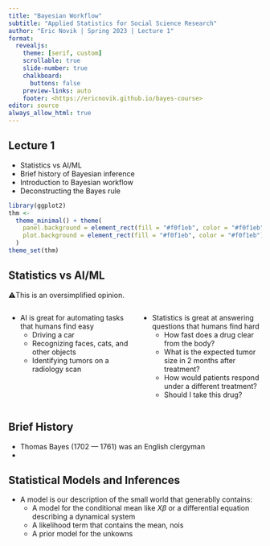 ```yaml
---
title: "Bayesian Workflow"
subtitle: "Applied Statistics for Social Science Research"
author: "Eric Novik | Spring 2023 | Lecture 1"
format:
  revealjs: 
    theme: [serif, custom]
    scrollable: true
    slide-number: true
    chalkboard: 
      buttons: false
    preview-links: auto
    footer: <https://ericnovik.github.io/bayes-course>
editor: source
always_allow_html: true
---
```


## Lecture 1

::: incremental
-   Statistics vs AI/ML
-   Brief history of Bayesian inference
-   Introduction to Bayesian workflow
-   Deconstructing the Bayes rule
:::

```r
library(ggplot2)
thm <-
  theme_minimal() + theme(
    panel.background = element_rect(fill = "#f0f1eb", color = "#f0f1eb"),
    plot.background = element_rect(fill = "#f0f1eb", color = "#f0f1eb")
  )
theme_set(thm)
```

## Statistics vs AI/ML {.smaller}

⚠️This is an oversimplified opinion.

::: columns
::: {.column width="50%"}
::: incremental
-   AI is great for automating tasks that humans find easy
    -   Driving a car
    -   Recognizing faces, cats, and other objects
    -   Identifying tumors on a radiology scan
:::
:::

::: {.column width="50%"}
::: incremental
-   Statistics is great at answering questions that humans find hard
    -   How fast does a drug clear from the body?
    -   What is the expected tumor size in 2 months after treatment?
    -   How would patients respond under a different treatment?
    -   Should I take this drug?
:::
:::
:::

## Brief History
- Thomas Bayes (1702 --- 1761) was an English clergyman
- 

## Statistical Models and Inferences

-   A model is our description of the small world that generablly contains:
    -   A model for the conditional mean like $X\beta$ or a differential equation describing a dynamical system
    -   A likelihood term that contains the mean, nois
    -   A prior model for the unkowns
